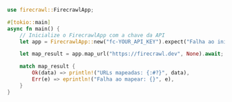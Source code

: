 ```rust Rust
use firecrawl::FirecrawlApp;

#[tokio::main]
async fn main() {
    // Inicialize o FirecrawlApp com a chave da API
    let app = FirecrawlApp::new("fc-YOUR_API_KEY").expect("Falha ao inicializar o FirecrawlApp");

    let map_result = app.map_url("https://firecrawl.dev", None).await;

    match map_result {
        Ok(data) => println!("URLs mapeadas: {:#?}", data),
        Err(e) => eprintln!("Falha ao mapear: {}", e),
    }
}
```
